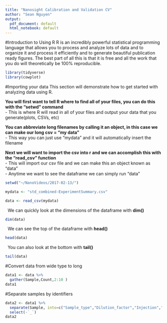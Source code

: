 ```yaml
---
title: "Nanosight Calibration and Validation CV"
author: "Sean Nguyen"
output:
  pdf_document: default
  html_notebook: default
---
```


#Introduction to Using R
R is an incredibly powerful statistical programming language that allows you to process and analyze lots of data and to organize it and process it efficiently and to generate beautiful publication ready figures.  The best part of all this is that it is free and all the work that you do will theoretically be 100% reproducible.
&nbsp;
```r
library(tidyverse)
library(cowplot)
```



#Importing your data
This section will demonstrate how to get started with analyzing data using R.

**You will first want to tell R where to find all of your files, you can do this with the "setwd" command**  
- This is where R will read in all of your files and output your data that you generate(plots, CSVs, etc)  

**You can abbreviate long filenames by calling it an object, in this case we can make our long csv = "my data"**  
- This way you can just use "mydata" and it will automatically insert the filename  

**Next we will want to import the csv into r and we can accomplish this with the "read_csv" function**  
- This will import our csv file and we can make this an object known as "data"  
- Anytime we want to see the dataframe we can simply run "data"

```r
setwd("~/NanoVideos/2017-02-13/")

mydata <- "std_combined-ExperimentSummary.csv"

data <- read_csv(mydata)

```

&nbsp;
We can quickly look at the dimensions of the dataframe with **dim()**
&nbsp;
```r
dim(data)
```

&nbsp;
We can see the top of the dataframe with **head()**
&nbsp;
```r
head(data)
```

&nbsp;
You can also look at the bottom with **tail()**
&nbsp;

```r
tail(data)
```

#Convert data from wide type to long
```r
data1 <- data %>%
  gather(Sample,Count,2:10 )
data1
```

#Separate samples by identifiers 

```r
data2 <- data1 %>% 
  separate(Sample, into=c("Sample_type","Dilution_factor","Injection","Tech_rep", sep = "_")) %>% 
  select(-`_`)
data2
```

